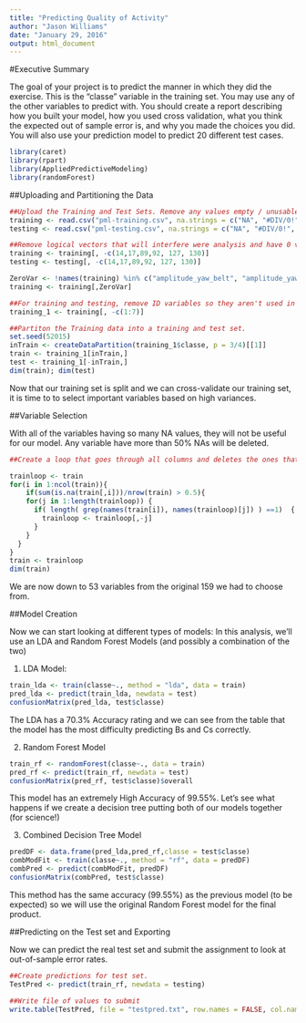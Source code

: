 ```yaml
---
title: "Predicting Quality of Activity"
author: "Jason Williams"
date: "January 29, 2016"
output: html_document
---
```


#Executive Summary

The goal of your project is to predict the manner in which they did the exercise. This is the "classe" variable in the training set. You may use any of the other variables to predict with. You should create a report describing how you built your model, how you used cross validation, what you think the expected out of sample error is, and why you made the choices you did. You will also use your prediction model to predict 20 different test cases.

```R
library(caret)
library(rpart)
library(AppliedPredictiveModeling)
library(randomForest)
```

##Uploading and Partitioning the Data 

```r

##Upload the Training and Test Sets. Remove any values empty / unusable values
training <- read.csv("pml-training.csv", na.strings = c("NA", "#DIV/0!", ""))
testing <- read.csv("pml-testing.csv", na.strings = c("NA", "#DIV/0!", ""))

##Remove logical vectors that will interfere were analysis and have 0 variance
training <- training[, -c(14,17,89,92, 127, 130)]
testing <- testing[, -c(14,17,89,92, 127, 130)]

ZeroVar <- !names(training) %in% c("amplitude_yaw_belt", "amplitude_yaw_dumbbell", "amplitude_yaw_forearm")
training <- training[,ZeroVar]

##For training and testing, remove ID variables so they aren't used in analysis
training_1 <- training[, -c(1:7)]

##Partiton the Training data into a training and test set. 
set.seed(52015)
inTrain <- createDataPartition(training_1$classe, p = 3/4)[[1]]
train <- training_1[inTrain,]
test <- training_1[-inTrain,]
dim(train); dim(test)
```

Now that our training set is split and we can cross-validate our training set, it is time to to select important variables based on high variances. 

##Variable Selection

With all of the variables having so many NA values, they will not be useful for our model. Any variable have more than 50% NAs will be deleted. 

```r
##Create a loop that goes through all columns and deletes the ones that have over 50% NAs and assigns them to a new training set (dimension / reference issues arise when deleting columns)

trainloop <- train
for(i in 1:ncol(train)){
    if(sum(is.na(train[,i]))/nrow(train) > 0.5){
    for(j in 1:length(trainloop)) {
      if( length( grep(names(train[i]), names(trainloop)[j]) ) ==1)  {
        trainloop <- trainloop[,-j]
      }
    }
  }
}
train <- trainloop
dim(train)
```  

We are now down to 53 variables from the original 159 we had to choose from.

##Model Creation

Now we can start looking at different types of models: In this analysis, we'll use an LDA and Random Forest Models (and possibly a combination of the two)

1) LDA Model: 

```r
train_lda <- train(classe~., method = "lda", data = train)
pred_lda <- predict(train_lda, newdata = test)
confusionMatrix(pred_lda, test$classe)
```

The LDA has a 70.3% Accuracy rating and we can see from the table that the model has the most difficulty predicting Bs and Cs correctly. 

2) Random Forest Model

```R
train_rf <- randomForest(classe~., data = train)
pred_rf <- predict(train_rf, newdata = test)
confusionMatrix(pred_rf, test$classe)$overall
```

This model has an extremely High Accuracy of 99.55%. Let's see what happens if we create a decision tree putting both of our models together (for science!)

3. Combined Decision Tree Model 

```R
predDF <- data.frame(pred_lda,pred_rf,classe = test$classe)
combModFit <- train(classe~., method = "rf", data = predDF)
combPred <- predict(combModFit, predDF)
confusionMatrix(combPred, test$classe)
```

This method has the same accuracy (99.55%) as the previous model (to be expected) so we will use the original Random Forest model for the final product. 

##Predicting on the Test set and Exporting

Now we can predict the real test set and submit the assignment to look at out-of-sample error rates. 

```R
##Create predictions for test set. 
TestPred <- predict(train_rf, newdata = testing)

##Write file of values to submit
write.table(TestPred, file = "testpred.txt", row.names = FALSE, col.names = FALSE)
```

